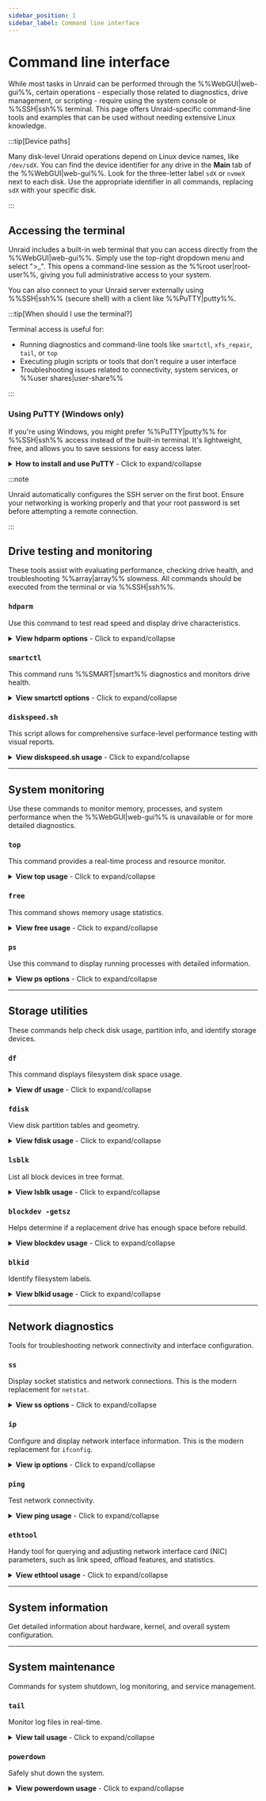 ```yaml
---
sidebar_position: 1
sidebar_label: Command line interface
---
```



# Command line interface

While most tasks in Unraid can be performed through the %%WebGUI|web-gui%%, certain operations - especially those related to diagnostics, drive management, or scripting - require using the system console or %%SSH|ssh%% terminal. This page offers Unraid-specific command-line tools and examples that can be used without needing extensive Linux knowledge.

:::tip[Device paths]

Many disk-level Unraid operations depend on Linux device names, like `/dev/sdX`. You can find the device identifier for any drive in the **Main** tab of the %%WebGUI|web-gui%%. Look for the three-letter label `sdX` or `nvmeX` next to each disk. Use the appropriate identifier in all commands, replacing `sdX` with your specific disk.

:::

## Accessing the terminal

Unraid includes a built-in web terminal that you can access directly from the %%WebGUI|web-gui%%. Simply use the top-right dropdown menu and select ">\_". This opens a command-line session as the %%root user|root-user%%, giving you full administrative access to your system.

You can also connect to your Unraid server externally using %%SSH|ssh%% (secure shell) with a client like %%PuTTY|putty%%.

:::tip[When should I use the terminal?]

Terminal access is useful for:

- Running diagnostics and command-line tools like `smartctl`, `xfs_repair`, `tail`, or `top`
- Executing plugin scripts or tools that don't require a user interface
- Troubleshooting issues related to connectivity, system services, or %%user shares|user-share%%

:::

### Using PuTTY (Windows only)

If you're using Windows, you might prefer %%PuTTY|putty%% for %%SSH|ssh%% access instead of the built-in terminal. It's lightweight, free, and allows you to save sessions for easy access later.

<details>
  <summary><strong>How to install and use PuTTY</strong> - Click to expand/collapse</summary>

  1. Download %%PuTTY|putty%% from the [official site](https://www.putty.software/).
  2. Launch the %%PuTTY|putty%% application.
  3. Enter your Unraid server’s IP address or hostname (e.g., `tower.local`).
  4. Set the connection type to `%%SSH|ssh%%`.
  5. (Optional) Save the session name for future use.
  6. Click **Open** to start the session.
  7. When prompted, log in as `root` and then enter your password.

  Once you've logged in, you're in the Unraid shell environment. Type `exit` when you're finished to close the session.

</details>

:::note

Unraid automatically configures the SSH server on the first boot. Ensure your networking is working properly and that your root password is set before attempting a remote connection.

:::

## Drive testing and monitoring

These tools assist with evaluating performance, checking drive health, and troubleshooting %%array|array%% slowness. All commands should be executed from the terminal or via %%SSH|ssh%%.

### `hdparm`

Use this command to test read speed and display drive characteristics.

<details>
  <summary><strong>View hdparm options</strong> - Click to expand/collapse</summary>

  **Test drive read speed:**

  ```bash
  hdparm -tT /dev/sdX
  ```

  The `-t` flag tests buffered disk reads, while `-T` tests cache reads. This primarily measures sequential read performance and helps identify unusually slow drives.

  **Run multiple tests for accuracy:**

  ```bash
  for ((i=0;i<5;i++)); do hdparm -tT /dev/sdX; done
  ```

  **View drive information:**

  ```bash
  hdparm -I /dev/sdX
  ```

  This displays the model, firmware, cache size, and supported features, which helps verify disk type and controller behavior.

</details>

### `smartctl`

This command runs %%SMART|smart%% diagnostics and monitors drive health.

<details>
  <summary><strong>View smartctl options</strong> - Click to expand/collapse</summary>

  **Basic %%SMART|smart%% report:**

  ```bash
  smartctl -a /dev/sdX
  ```

  If this command returns an error, try specifying the device type: `smartctl -a -d ata /dev/sdX` (use `-d nvme` for NVMe drives).

  **Start %%SMART|smart%% self-tests:**

  Short test (takes a few minutes)

  ```bash
  smartctl -t short /dev/sdX
  ```

  Extended test (may take hours)

  ```bash
  smartctl -t long /dev/sdX
  ```

  **Save %%SMART report|smart-report%% to a file:**

  ```bash
  smartctl -a /dev/sdX > /boot/smart_report.txt
  ```

  This saves the report to your Unraid flash drive for later review or sharing on the [forums](https://forums.unraid.net/).

</details>

### `diskspeed.sh`

This script allows for comprehensive surface-level performance testing with visual reports.

<details>
  <summary><strong>View diskspeed.sh usage</strong> - Click to expand/collapse</summary>

  This used to be a script you would download from the Unraid forums. DiskSpeed is available now in a more refined package:

  Install DiskSpeed from [Community Applications](../../using-unraid-to/run-docker-containers/community-applications.mdx) (***Apps tab***) by searching for "DiskSpeed", or visit the [GitHub repository](https://github.com/jbartlett777/DiskSpeed) for manual installation instructions.

</details>

---

## System monitoring

Use these commands to monitor memory, processes, and system performance when the %%WebGUI|web-gui%% is unavailable or for more detailed diagnostics.

### `top`

This command provides a real-time process and resource monitor.

<details>
  <summary><strong>View top usage</strong> - Click to expand/collapse</summary>

  ```bash
  top
  ```

  - Displays CPU and memory usage for each process in real-time.
  - Press `q` to exit.
  - Use arrow keys to scroll, and `k` to terminate processes.

  :::tip
  Consider using `htop` for a more user-friendly interface with enhanced controls.
  :::

</details>

### `free`

This command shows memory usage statistics.

<details>
  <summary><strong>View free usage</strong> - Click to expand/collapse</summary>

  ```bash
  free -h
  ```

  This displays RAM usage in a human-readable format. The `-h` flag means sizes will show in KB, MB, or GB instead of bytes.

  :::tip[Understand the output]
  A low "available" memory reading doesn’t necessarily indicate a problem—Linux aggressively caches data for performance.
  :::

</details>

### `ps`

Use this command to display running processes with detailed information.

<details>
  <summary><strong>View ps options</strong> - Click to expand/collapse</summary>

  **List all processes with full details:**

  ```bash
  ps aux
  ```

  **Sort by memory usage:**

  ```bash
  ps aux --sort=-%mem | head -20
  ```

  **Sort by CPU usage:**

  ```bash
  ps aux --sort=-%cpu | head -20
  ```

</details>

---

## Storage utilities

These commands help check disk usage, partition info, and identify storage devices.

### `df`

This command displays filesystem disk space usage.

<details>
  <summary><strong>View df usage</strong> - Click to expand/collapse</summary>

  ```bash
  df -h
  ```

  This command displays the used and available space on all mounted file systems. It’s convenient for checking `/var/log` (which utilizes RAM-based logging) in Unraid. For more information on [system logging](../../troubleshooting/diagnostics/capture-diagnostics-and-logs.mdx).

</details>

### `fdisk`

View disk partition tables and geometry.

<details>
  <summary><strong>View fdisk usage</strong> - Click to expand/collapse</summary>

  ```bash
  fdisk -l /dev/sdX
  ```

  This command displays the partition layout, sizes, and disk geometry. It helps troubleshoot mismatched disk sizes, especially when [replacing disks](../../using-unraid-to/manage-storage/array-configuration.mdx#replacing-disks).

</details>

### `lsblk`

List all block devices in tree format.

<details>
  <summary><strong>View lsblk usage</strong> - Click to expand/collapse</summary>

  ```bash
  lsblk
  ```

  This command displays all storage devices, along with their mount points, in a straightforward tree structure. It’s great for getting an overview of your storage layout.

</details>

### `blockdev -getsz`

Helps determine if a replacement drive has enough space before rebuild.

<details>
  <summary><strong>View blockdev usage</strong> - Click to expand/collapse</summary>

  **Syntax:**

  ```
  blockdev --getsz /dev/sdX
  ```

  Returns the raw number of 512-byte sectors on a device - handy for confirming that a replacement drive is large enough before rebuilding.

</details>

### `blkid`

Identify filesystem labels.

<details>
  <summary><strong>View blkid usage</strong> - Click to expand/collapse</summary>

  **Syntax:**

  ```
  blkid /dev/sdX1
  ```

  Outputs the filesystem type and label. Use this instead of the deprecated `vol_id` command when verifying that the Unraid flash is labeled `UNRAID`.

</details>

---

## Network diagnostics

Tools for troubleshooting network connectivity and interface configuration.

### `ss`

Display socket statistics and network connections. This is the modern replacement for `netstat`.

<details>
  <summary><strong>View ss options</strong> - Click to expand/collapse</summary>

  **Show all listening ports:**

  ```bash
  ss -tuln
  ```

  - `-t`: TCP sockets
  - `-u`: UDP sockets
  - `-l`: Only show listening sockets
  - `-n`: Show port numbers instead of service names

  **Show established connections:**

  ```bash
  ss -tup
  ```

  This command shows active connections along with process information.

</details>

### `ip`

Configure and display network interface information. This is the modern replacement for `ifconfig`.

<details>
  <summary><strong>View ip options</strong> - Click to expand/collapse</summary>

  **Show all network interfaces:**

  ```bash
  ip addr show
  ```

  **Show network interfaces with colors:**

  ```bash
  ip -c addr show
  ```

  **Show routing table:**

  ```bash
  ip route show
  ```

</details>

### `ping`

Test network connectivity.

<details>
  <summary><strong>View ping usage</strong> - Click to expand/collapse</summary>

  **Test connectivity by sending a limited number of packets:**

  ```bash
  ping -c 4 google.com
  ```

  This command sends four packets to the destination and stops, making it suitable for basic connectivity testing without continuous output.

</details>

### `ethtool`

Handy tool for querying and adjusting network interface card (NIC) parameters, such as link speed, offload features, and statistics.

<details>
  <summary><strong>View ethtool usage</strong> - Click to expand/collapse</summary>

  **Basic driver and firmware info:**

  Use this command to get information about the driver and firmware for your network interface:

  ```
  ethtool -i eth0
  ```

  **Show current link speed and settings:**

  To check the current link speed and settings of your interface, run:

  ```
  ethtool eth0
  ```

  **Display extended interface statistics:**

  For extended statistics related to the interface, use the following command:

  ```
  ethtool -S eth0
  ```

  These commands can help you confirm the negotiation speeds for gigabit, 2.5 GbE, or 10 GbE connections, diagnose issues with cables, or identify dropped packets that might arise from offload mismatches.

</details>

---

## System information

Get detailed information about hardware, kernel, and overall system configuration.

<Tabs>
  <TabItem value="cpu" label="CPU info">
    <CliCpuInfo />
  </TabItem>

  <TabItem value="memory" label="Memory info">
    <CliMemoryInfo />
  </TabItem>

  <TabItem value="storage" label="Storage info">
    <CliStorageInfo />
  </TabItem>
</Tabs>

---

## System maintenance

Commands for system shutdown, log monitoring, and service management.

### `tail`

Monitor log files in real-time.

<details>
  <summary><strong>View tail usage</strong> - Click to expand/collapse</summary>

  ```bash
  tail -f /var/log/syslog
  ```

  This command shows live updates from the system log. To exit, use `Ctrl+C`.

  **Show a specific number of lines:**

  ```bash
  tail -n 50 /var/log/syslog
  ```

</details>

### `powerdown`

Safely shut down the system.

<details>
  <summary><strong>View powerdown usage</strong> - Click to expand/collapse</summary>

  ```bash
  powerdown
  ```

  This command utilizes Unraid's built-in shutdown process to stop the %%array|array%% and power down the system safely. It's preferred over manual shutdown methods.

</details>
